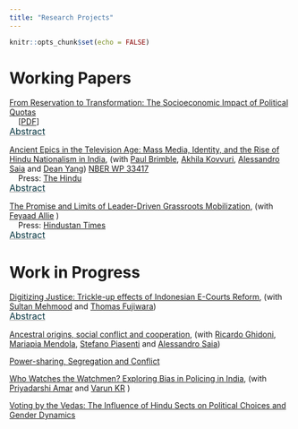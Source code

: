 ```yaml
---
title: "Research Projects"
---
```


```r
knitr::opts_chunk$set(echo = FALSE)
```

# Working Papers

[From Reservation to Transformation: The Socioeconomic Impact of Political Quotas](pdf/Reservation_to_Transformation.pdf)   <br />
&nbsp;&nbsp;&nbsp; [[PDF](pdf/Reservation_to_Transformation.pdf)]
<!-- Awarded Best Student Work - [IPUMS Spatial 2023 ](https://www.ipums.org/impact/ipums-research-award?utm_source=IPUMS+Emails&utm_campaign=1d9161f8c5-EMAIL_CAMPAIGN_2019_05_31_07_13_COPY_01&utm_medium=email&utm_term=0_a679127ff0-1d9161f8c5-21864473) -->

<p style="margin-top: -15px">
    <button class="abstract-btn">Abstract</button>
</p>
<div class="abstract-content">
The role of affirmative action policies in promoting socio-economic mobility remains a subject of intense global debate, with countries implementing varying strategies to address historical inequalities. This study leverages India's 2008 delimitation exercise as a natural experiment to assess the impact of political quotas for Scheduled Castes (SCs) on local socio-economic outcomes, focusing specifically on SC outcomes within villages rather than solely village-level metrics. We find that SC reservations substantially increase SC student enrollment, particularly in prestigious schools, and foster entrepreneurial activity, as evidenced by growth in both the number and size of SC-owned firms. Additionally, quotas facilitate SCs' entry into higher-status occupations, helping to erode entrenched caste-based occupational barriers. These effects are driven by greater access to formal institutional funding for SC-owned firms and improvements in the quality of politicians elected under the quota system. Improvements at the village level, including infrastructure enhancements and increased economic activity, further support these outcomes. Notably, the observed gains persist even after villages lose reserved status, underscoring the long-term benefits of these policies. Our findings contribute to global discourse on affirmative action, suggesting that targeted, well-implemented quotas can yield sustained social and economic mobility for marginalized groups. With India's next delimitation scheduled post-2026, this research provides critical insights for policymakers worldwide who are seeking effective strategies to address inequality and social stratification.
</div>


[Ancient Epics in the Television Age: Mass Media, Identity, and the Rise of Hindu Nationalism in India](pdf/Ramayan.pdf), (with [Paul Brimble](https://pbrimble.github.io/), [Akhila Kovvuri](https://vpge.stanford.edu/people/akhila-kovvuri), [Alessandro Saia](https://sites.google.com/site/asaia9585/alessandro-saia) and [Dean Yang](https://deanyang-econ.github.io/deanyang/)) [NBER WP 33417](https://www.nber.org/system/files/working_papers/w33417/w33417.pdf)  <br />
&nbsp;&nbsp;&nbsp; Press: [The Hindu](https://www.thehindu.com/society/how-the-ramayan-tv-show-helped-shape-a-singular-nationwide-hindu-identity/article69202807.ece)

<p style="margin-top: -15px">
    <button class="abstract-btn">Abstract</button>
</p>
<div class="abstract-content">
The growing prominence of Hindu nationalism, known as "Hindutva," in India has garnered significant attention for its impact on politics and society, particularly its adverse effects on minority communities. However, the Hindu identity was not always a monolithic and political one. This study explores the potential role of a Hindu mythological show, "Ramayana," which aired on the solely available TV channel in India during 1987-88, in shaping the Hindutva identity primarily on the increasing salience of religious identity in people's political, social, and personal lives. We proxy for exposure to this show using location and television transmitters obtained from archival data and use signal propagation modelling based on irregular terrain to measure signal strength. Examining political and social manifestations of identity, we find that exposure to the TV show is associated with increased electoral success for right-wing Hindu nationalist parties, heightened tensions between Hindus and Muslims, and a decrease in the number of schools affiliated with the significant far-right Hindu nationalist organization. Our next steps involve investigating the impact on personal expressions of identity, such as child naming practices and dietary choices influenced by religious taboos.</div>


[The Promise and Limits of Leader-Driven Grassroots Mobilization](), (with [Feyaad Allie](https://www.feyaadallie.com/) )  <br />
&nbsp;&nbsp;&nbsp; Press: [Hindustan Times](https://www.hindustantimes.com/india-news/bharat-jodo-yatra-boosts-congress-strike-rate-and-vote-share-in-karnataka-elections-101684006733079.html)

<p style="margin-top: -15px">
    <button class="abstract-btn">Abstract</button>
</p>
<div class="abstract-content">
Across contexts, political parties are often intertwined with mass societal movements. While the process by which parties originate from mass movements is extensively stud- ied, less is known about how established parties build mass movements and what their effects are. We argue that one strategy for parties is grassroots campaigns: an explicitly non-electoral effort to engage with the masses and the party organization. While these grassroots campaigns are about mass movement building and not directly linked to an upcoming election, they can end up having an electoral effect. We study this strategy in the context of the Indian National Congress’ effort to “return to their roots” and rebuild. We examine the electoral effects of Congress leader Rahul Gandhi’s 150-day grassroots march (the Bharat Jodo Yatra) on electoral politics. We find that the ya- tra improved Congress performance in state and national elections, with effects being higher in areas closest to the yatra route. Our interviews with party affiliates and voters suggest three key channels through which this grassroots effort to build a mass movement influenced electoral outcomes: building the party organization, shifting the discourse on viability, and improving perceptions of party cohesion. An original survey of 3500 voters provides suggestive evidence that one year after the yatra, some of these channels remain unchanged. Overall, the paper demonstrates the promise and limits of mass movement building as a party mobilization strategy.
</div>

# Work in Progress

[Digitizing Justice: Trickle-up effects of Indonesian E-Courts Reform](), (with [Sultan Mehmood](https://sites.google.com/view/sultan-mehmood/home) and [Thomas Fujiwara](https://sites.google.com/view/tfujiwara/home)) 


<p style="margin-top: -15px">
    <button class="abstract-btn">Abstract</button>
</p>
<div class="abstract-content">
The growing adoption of digital justice reforms worldwide represents a significant shift in how judicial systems operate. By streamlining processes, enhancing transparency, and improving access, these reforms promise to address longstanding inefficiencies within court systems. However, the impacts of digitalization are not uniform, and questions remain regarding disparities in access, the adaptability of legal practitioners, and the broader implications for case management and judicial independence. Exploring how digital justice reforms shape court efficiency and procedural fairness is essential to understanding their transformative potential. To answer these questions, we investigate the impact of Indonesia's E-Court Reform, a digitization initiative aimed at enhancing judicial efficiency by implementing electronic filing, summons, and trial processes in civil courts. Using a triple difference empirical strategy, we analyze the universe of Indonesian court cases to measure effects on case processing times, quality of judicial decisions, and broader systemic impacts on untreated courts. Our findings reveal a significant reduction in case delays by approximately 7.3 days, with no decline in decision quality; metrics like legal reasoning per page have improved, so do fewer cases proceed to appeal or are overturned at higher court. These efficiency gains are concentrated in straightforward cases, thereby freeing judicial resources for more complex cases. We also document positive spillovers to higher courts, where delays have also decreased, indicating a “trickle-up” effect of digital reform across the judiciary. This study contributes novel causal evidence on digital reform efficacy in judicial systems, demonstrating that digitization can reduce procedural bottlenecks and improve overall case management quality in large, developing country contexts.
</div>


[Ancestral origins, social conflict and cooperation](), (with [Ricardo Ghidoni](https://sites.google.com/site/riccardoghidoni/), [Mariapia Mendola](https://sites.google.com/site/mariapiamendola/), [Stefano Piasenti](https://sites.google.com/view/stefanopiasenti/home-page) and [Alessandro Saia](https://sites.google.com/site/asaia9585/alessandro-saia)) 




[Power-sharing, Segregation and Conflict]()


[Who Watches the Watchmen? Exploring Bias in Policing in India](), (with [Priyadarshi Amar](https://priyadarshiamar.github.io/) and [Varun KR](https://www.varun-kr.com/) ) 

[Voting by the Vedas: The Influence of Hindu Sects on Political Choices and Gender Dynamics]()



<style>
/* Style the abstract button to look like a hyperlink */
.abstract-btn {
    color: rgba(0, 49, 60, 1); /* Default hyperlink color */
    cursor: pointer; /* Pointer/hand icon */
    text-decoration: underline !important; /* Underline text */
    font-size: 16px; /* Font size */
    background: none; /* No background */
    border: none; /* No border */
    padding: 0; /* No padding */
    font-family: inherit; /* Inherit font settings */
    display: inline-block; /* Add this line */
    text-decoration-style: solid !important; /* Set underline style */
    text-decoration-color: rgba(150, 150, 150, 1) !important; /* Light grey color for underline */
}


/* Change text color on hover */
.abstract-btn:hover {
    color: rgba(0, 49, 60, 0.4); /* Hover color */
    text-decoration: underline; /* Ensure underline on hover */
}

/* Style the abstract content */
.abstract-content {
    margin-top: 10px; /* Some space above the abstract content */
    padding: 10px; /* Some padding */
    border: none; /* Remove border */
    background-color: transparent; /* Remove background color */
    font-size: 14px; /* Adjust the font size to your preference */
    display: none; /* Hide the abstract content initially */
    text-align: justify; /* Justify the text */
}
</style>
<script>
document.addEventListener('DOMContentLoaded', function() {
    var buttons = document.querySelectorAll('.abstract-btn');
    buttons.forEach(function(button) {
        button.addEventListener('click', function() {
            var abstract = button.parentElement.nextElementSibling;
            if (abstract.style.display === 'none' || abstract.style.display === '') {
                abstract.style.display = 'block';
            } else {
                abstract.style.display = 'none';
            }
        });
    });
});
</script>